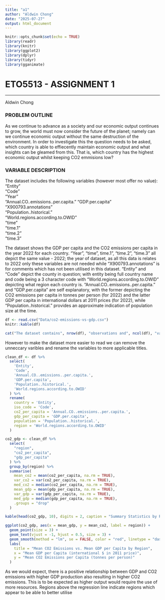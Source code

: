 ```yaml
---
title: "a1"
author: "Aldwin Chong"
date: "2025-07-27"
output: html_document
---
```


```r
knitr::opts_chunk$set(echo = TRUE)
library(readr)
library(knitr)
library(ggplot2)
library(dplyr)
library(tidyr)
library(gganimate)
```

ETO5513 - ASSIGNMENT 1
=======================================================================
  
-----------------------------------------------------------------------

Aldwin Chong 

### PROBLEM OUTLINE
As we continue to advance as a society and our economic output continues to grow, the world must now consider the future of the planet; namely can we continue economic output without the same destruction of the environment. In order to investigate this the question needs to be asked, which country is able to effiecently maintain economic output and what insights can be gleamed from this. That is, which country has the highest economic output whilst keeping CO2 emmisions low?

### VARIABLE DESCRIPTION
The dataset includes the following variables (however most offer no value):
"Entity"                            
"Code"                              
"Year"                              
"Annual.CO..emissions..per.capita."
"GDP.per.capita"                    
"X900793.annotations"               
"Population..historical."           
"World.regions.according.to.OWID"  
"time"                             
"time.1"                            
"time.2"                            
"time.3"     

The dataset shows the GDP per capita and the CO2 emissions per capita in the year 2022 for each country.
"Year", "time", time.1", "time.2", "time.3" all depict the same value - 2022; the year of dataset, as all this data is relates to 2022 only these variables are not needed while "X900793.annotations" is for comments which has not been utilised in this dataset. "Entity" and "Code" depict the county in question; with entity being full country name and code being a 3 character code with "World.regions.according.to.OWID" depicting what region each country is. "Annual.CO..emissions..per.capita." and "GDP.per.capita" are self explanatory, with the former depicting the CO2 emissions per capita in tonnes per person (for 2022) and the latter GDP per capita in international dollars at 2011 prices (for 2022), while "Population..historical." provides an approximate indication of population size at the time.
```r
df <- read.csv("Data/co2-emissions-vs-gdp.csv") 
knitr::kable(df)

cat("The dataset contains", nrow(df), "observations and", ncol(df), "variables.")
```




However to make the dataset more easier to read we can remove the unneccary varibles and rename the variables to more applicable titles.
```r
clean_df <- df %>%
  select(
    'Entity',
    'Code',
    'Annual.CO..emissions..per.capita.',
    'GDP.per.capita',
    'Population..historical.',
    'World.regions.according.to.OWID'
  ) %>%
  rename(
    country = 'Entity',
    iso_code = 'Code',
    co2_per_capita = 'Annual.CO..emissions..per.capita.',
    gdp_per_capita = 'GDP.per.capita',
    population = 'Population..historical.',
    region = 'World.regions.according.to.OWID'
  )

co2_gdp <- clean_df %>%
  select(
    "region",
    "co2_per_capita",
    "gdp_per_capita"
  ) %>%
  group_by(region) %>%
  summarise(
    mean_co2 = mean(co2_per_capita, na.rm = TRUE),
    var_co2 = var(co2_per_capita, na.rm = TRUE),
    med_co2 = median(co2_per_capita, na.rm = TRUE),
    mean_gdp = mean(gdp_per_capita, na.rm = TRUE),
    var_gdp = var(gdp_per_capita, na.rm = TRUE),
    med_gdp = median(gdp_per_capita, na.rm = TRUE),
    .groups = "drop"
  )

kable(head(co2_gdp, 10), digits = 2, caption = "Summary Statistics by Region")
```

```r
ggplot(co2_gdp, aes(x = mean_gdp, y = mean_co2, label = region)) +
  geom_point(size = 3) +
  geom_text(vjust = -1, hjust = 0.5, size = 3) +
  geom_smooth(method = "lm", se = FALSE, color = "red", linetype = "dashed", alpha = 0.1, linewidth = 0.3) +
  labs(
    title = "Mean CO2 Emissions vs. Mean GDP per Capita by Region",
    x = "Mean GDP per Capita (international $ in 2011 price)",
    y = "Mean CO2 Emissions per Capita (tonnes per person)"
  ) 
```
As we would expect, there is a positive relationship between GDP and CO2 emissions with higher GDP production also resulting in higher CO2 emissions. This is to be expected as higher output would require the use of more resources. Regions above the regression line indicate regions which appear to be able to better utilise 
